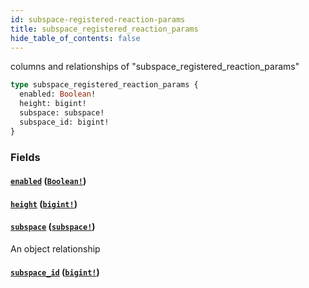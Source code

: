 ```yaml
---
id: subspace-registered-reaction-params
title: subspace_registered_reaction_params
hide_table_of_contents: false
---
```


columns and relationships of "subspace_registered_reaction_params"

```graphql
type subspace_registered_reaction_params {
  enabled: Boolean!
  height: bigint!
  subspace: subspace!
  subspace_id: bigint!
}
```

### Fields

#### [`enabled`](#) ([`Boolean!`](../scalars/boolean))

#### [`height`](#) ([`bigint!`](../scalars/bigint))

#### [`subspace`](#) ([`subspace!`](../objects/subspace))

An object relationship

#### [`subspace_id`](#) ([`bigint!`](../scalars/bigint))
